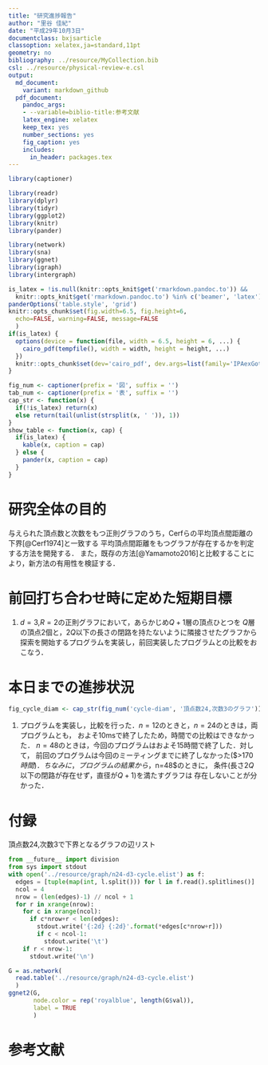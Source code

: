 ```yaml
---
title: "研究進捗報告"
author: "里谷 佳紀"
date: "平成29年10月3日"
documentclass: bxjsarticle
classoption: xelatex,ja=standard,11pt
geometry: no
bibliography: ../resource/MyCollection.bib
csl: ../resource/physical-review-e.csl
output:
  md_document:
    variant: markdown_github
  pdf_document:
    pandoc_args:
    - --variable=biblio-title:参考文献
    latex_engine: xelatex
    keep_tex: yes
    number_sections: yes
    fig_caption: yes
    includes:
      in_header: packages.tex
---
```


```r
library(captioner)

library(readr)
library(dplyr)
library(tidyr)
library(ggplot2)
library(knitr)
library(pander)

library(network)
library(sna)
library(ggnet)
library(igraph)
library(intergraph)

is_latex = !is.null(knitr::opts_knit$get('rmarkdown.pandoc.to')) &&
  knitr::opts_knit$get('rmarkdown.pandoc.to') %in% c('beamer', 'latex')
panderOptions('table.style', 'grid')
knitr::opts_chunk$set(fig.width=6.5, fig.height=6,
  echo=FALSE, warning=FALSE, message=FALSE
  )
if(is_latex) {
  options(device = function(file, width = 6.5, height = 6, ...) {
    cairo_pdf(tempfile(), width = width, height = height, ...)
  })
  knitr::opts_chunk$set(dev='cairo_pdf', dev.args=list(family='IPAexGothic'))
}

fig_num <- captioner(prefix = '図', suffix = '')
tab_num <- captioner(prefix = '表', suffix = '')
cap_str <- function(x) {
  if(!is_latex) return(x)
  else return(tail(unlist(strsplit(x, ' ')), 1))
}
show_table <- function(x, cap) {
  if(is_latex) {
    kable(x, caption = cap)
  } else {
    pander(x, caption = cap)
  }
}
```

# 研究全体の目的
与えられた頂点数と次数をもつ正則グラフのうち，Cerfらの平均頂点間距離の下界[@Cerf1974]と一致する
平均頂点間距離をもつグラフが存在するかを判定する方法を開発する．
また，既存の方法[@Yamamoto2016]と比較することにより，新方法の有用性を検証する．

# 前回打ち合わせ時に定めた短期目標
1. $d=3$,$R=2$の正則グラフにおいて，あらかじめ$Q+1$層の頂点ひとつを
$Q$層の頂点2個と，$2Q$以下の長さの閉路を持たないように隣接させたグラフから
探索を開始するプログラムを実装し，前回実装したプログラムとの比較をおこなう．

# 本日までの進捗状況
```r
fig_cycle_diam <- cap_str(fig_num('cycle-diam', '頂点数24,次数3のグラフ'))
```
1. プログラムを実装し，比較を行った．$n=12$のときと，$n=24$のときは，両プログラムとも，
およそ10msで終了したため，時間での比較はできなかった．
$n=48$のときは，今回のプログラムはおよそ15時間で終了した．対して，
前回のプログラムは今回のミーティングまでに終了しなかった($>$170時間)．
ちなみに，プログラムの結果から，$n=48$のときに，
条件(長さ$2Q$以下の閉路が存在せず，直径が$Q+1$)を満たすグラフは
存在しないことが分かった．

# 付録
頂点数24,次数3で下界となるグラフの辺リスト
```python
from __future__ import division
from sys import stdout
with open('../resource/graph/n24-d3-cycle.elist') as f:
  edges = [tuple(map(int, l.split())) for l in f.read().splitlines()]
  ncol = 4
  nrow = (len(edges)-1) // ncol + 1
  for r in xrange(nrow):
    for c in xrange(ncol):
      if c*nrow+r < len(edges):
        stdout.write('{:2d} {:2d}'.format(*edges[c*nrow+r]))
        if c < ncol-1:
          stdout.write('\t')
    if r < nrow-1:
      stdout.write('\n')
```

```r
G = as.network(
  read.table('../resource/graph/n24-d3-cycle.elist')
  )
ggnet2(G,
       node.color = rep('royalblue', length(G$val)),
       label = TRUE
       )
```

# 参考文献
